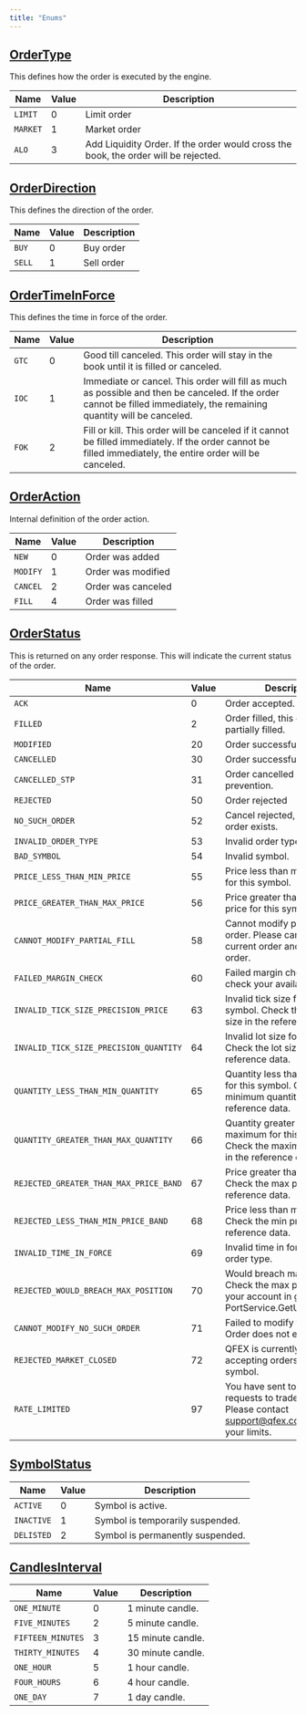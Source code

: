 ```yaml
---
title: "Enums"
---
```


## [OrderType](https://github.com/QFEX-org/proto/blob/main/proto/common.proto#L14)

This defines how the order is executed by the engine.

| Name | Value | Description |
| ---- | ----- | ----------- |
| `LIMIT` | 0 | Limit order |
| `MARKET` | 1 | Market order |
| `ALO` | 3 | Add Liquidity Order. If the order would cross the book, the order will be rejected. |

## [OrderDirection](https://github.com/QFEX-org/proto/blob/main/proto/common.proto#L21)

This defines the direction of the order.

| Name | Value | Description |
| ---- | ----- | ----------- |
| `BUY` | 0 | Buy order |
| `SELL` | 1 | Sell order |

## [OrderTimeInForce](https://github.com/QFEX-org/proto/blob/main/proto/common.proto#L27)

This defines the time in force of the order.

| Name | Value | Description |
| ---- | ----- | ----------- |
| `GTC` | 0 | Good till canceled. This order will stay in the book until it is filled or canceled. |
| `IOC` | 1 | Immediate or cancel. This order will fill as much as possible and then be canceled. If the order cannot be filled immediately, the remaining quantity will be canceled. |
| `FOK` | 2 | Fill or kill. This order will be canceled if it cannot be filled immediately. If the order cannot be filled immediately, the entire order will be canceled. |

## [OrderAction](https://github.com/QFEX-org/proto/blob/main/proto/common.proto#L34)

Internal definition of the order action.

| Name | Value | Description |
| ---- | ----- | ----------- |
| `NEW` | 0 | Order was added |
| `MODIFY` | 1 | Order was modified |
| `CANCEL` | 2 | Order was canceled |
| `FILL` | 4 | Order was filled |

## [OrderStatus](https://github.com/QFEX-org/proto/blob/main/proto/common.proto#L43)

This is returned on any order response. This will indicate the current status of the order.

| Name | Value | Description |
| ---- | ----- | ----------- |
| `ACK` | 0 | Order accepted. |
| `FILLED` | 2 | Order filled, this could be partially filled. |
| `MODIFIED` | 20 | Order successfully modified. |
| `CANCELLED` | 30 | Order successfully cancelled. |
| `CANCELLED_STP` | 31 | Order cancelled by self trade prevention. |
| `REJECTED` | 50 | Order rejected |
| `NO_SUCH_ORDER` | 52 | Cancel rejected, no such order exists. |
| `INVALID_ORDER_TYPE` | 53 | Invalid order type. |
| `BAD_SYMBOL` | 54 | Invalid symbol. |
| `PRICE_LESS_THAN_MIN_PRICE` | 55 | Price less than minimum price for this symbol. |
| `PRICE_GREATER_THAN_MAX_PRICE` | 56 | Price greater than maximum price for this symbol. |
| `CANNOT_MODIFY_PARTIAL_FILL` | 58 | Cannot modify partially filled order. Please cancel your current order and place a new order. |
| `FAILED_MARGIN_CHECK` | 60 | Failed margin check. Please check your available balance. |
| `INVALID_TICK_SIZE_PRECISION_PRICE` | 63 | Invalid tick size for this symbol. Check the price tick size in the reference data. |
| `INVALID_TICK_SIZE_PRECISION_QUANTITY` | 64 | Invalid lot size for this symbol. Check the lot size in the reference data. |
| `QUANTITY_LESS_THAN_MIN_QUANTITY` | 65 | Quantity less than minimum for this symbol. Check the minimum quantity in the reference data. |
| `QUANTITY_GREATER_THAN_MAX_QUANTITY` | 66 | Quantity greater than maximum for this symbol. Check the maximum quantity in the reference data. |
| `REJECTED_GREATER_THAN_MAX_PRICE_BAND` | 67 | Price greater than max price. Check the max price in the reference data. |
| `REJECTED_LESS_THAN_MIN_PRICE_BAND` | 68 | Price less than min price. Check the min price in the reference data. |
| `INVALID_TIME_IN_FORCE` | 69 | Invalid time in force for this order type. |
| `REJECTED_WOULD_BREACH_MAX_POSITION` | 70 | Would breach max position. Check the max position for your account in gRPC PortService.GetUserLeverage. |
| `CANNOT_MODIFY_NO_SUCH_ORDER` | 71 | Failed to modify this order. Order does not exist. |
| `REJECTED_MARKET_CLOSED` | 72 | QFEX is currently not accepting orders for this symbol. |
| `RATE_LIMITED` | 97 | You have sent too many requests to trade.pfex.io. Please contact support@qfex.com to raise your limits. |

## [SymbolStatus](https://github.com/QFEX-org/proto/blob/main/proto/common.proto#L196)

| Name | Value | Description |
| ---- | ----- | ----------- |
| `ACTIVE` | 0 | Symbol is active. |
| `INACTIVE` | 1 | Symbol is temporarily suspended. |
| `DELISTED` | 2 | Symbol is permanently suspended. |

## [CandlesInterval](https://github.com/QFEX-org/proto/blob/main/proto/common.proto#L219)

| Name | Value | Description |
| ---- | ----- | ----------- |
| `ONE_MINUTE` | 0 | 1 minute candle. |
| `FIVE_MINUTES` | 2 | 5 minute candle. |
| `FIFTEEN_MINUTES` | 3 | 15 minute candle. |
| `THIRTY_MINUTES` | 4 | 30 minute candle. |
| `ONE_HOUR` | 5 | 1 hour candle. |
| `FOUR_HOURS` | 6 | 4 hour candle. |
| `ONE_DAY` | 7 | 1 day candle. |
